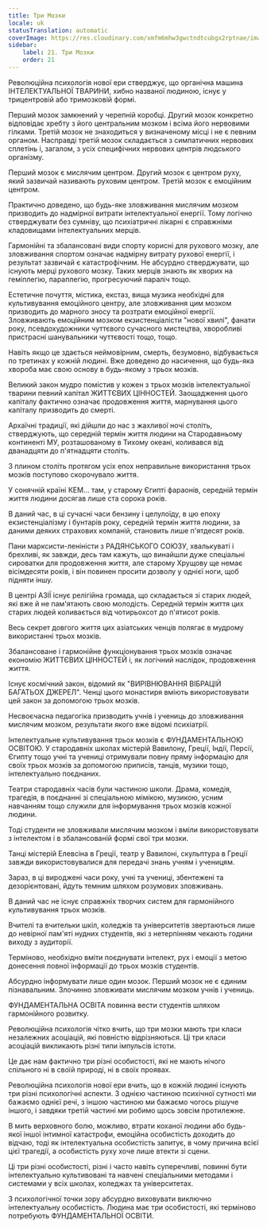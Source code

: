 ```yaml
---
title: Три Мозки
locale: uk
statusTranslation: automatic
coverImage: https://res.cloudinary.com/xmfm6mhw3gwctndtcubgx2rptnae/image/upload/v1740337243/small_cover_educacion_fundamental_a051170f1c.webp
sidebar:
    label: 21. Три Мозки
    order: 21
---
```

Революційна психологія нової ери стверджує, що органічна машина ІНТЕЛЕКТУАЛЬНОЇ ТВАРИНИ, хибно названої людиною, існує у трицентровій або тримозковій формі.

Перший мозок замкнений у черепній коробці. Другий мозок конкретно відповідає хребту з його центральним мозком і всіма його нервовими гілками. Третій мозок не знаходиться у визначеному місці і не є певним органом. Насправді третій мозок складається з симпатичних нервових сплетінь і, загалом, з усіх специфічних нервових центрів людського організму.

Перший мозок є мислячим центром. Другий мозок є центром руху, який зазвичай називають руховим центром. Третій мозок є емоційним центром.

Практично доведено, що будь-яке зловживання мислячим мозком призводить до надмірної витрати інтелектуальної енергії. Тому логічно стверджувати без сумніву, що психіатричні лікарні є справжніми кладовищами інтелектуальних мерців.

Гармонійні та збалансовані види спорту корисні для рухового мозку, але зловживання спортом означає надмірну витрату рухової енергії, і результат зазвичай є катастрофічним. Не абсурдно стверджувати, що існують мерці рухового мозку. Таких мерців знають як хворих на геміплегію, параплегію, прогресуючий параліч тощо.

Естетичне почуття, містика, екстаз, вища музика необхідні для культивування емоційного центру, але зловживання цим мозком призводить до марного зносу та розтрати емоційної енергії. Зловживають емоційним мозком екзистенціалісти "нової хвилі", фанати року, псевдохудожники чуттєвого сучасного мистецтва, хворобливі пристрасні шанувальники чуттєвості тощо, тощо.

Навіть якщо це здається неймовірним, смерть, безумовно, відбувається по третинах у кожній людині. Вже доведено до насичення, що будь-яка хвороба має свою основу в будь-якому з трьох мозків.

Великий закон мудро помістив у кожен з трьох мозків інтелектуальної тварини певний капітал ЖИТТЄВИХ ЦІННОСТЕЙ. Заощадження цього капіталу фактично означає продовження життя, марнування цього капіталу призводить до смерті.

Архаїчні традиції, які дійшли до нас з жахливої ночі століть, стверджують, що середній термін життя людини на Стародавньому континенті МУ, розташованому в Тихому океані, коливався від дванадцяти до п'ятнадцяти століть.

З плином століть протягом усіх епох неправильне використання трьох мозків поступово скорочувало життя.

У сонячній країні КЕМ... там, у старому Єгипті фараонів, середній термін життя людини досягав лише ста сорока років.

В даний час, в ці сучасні часи бензину і целулоїду, в цю епоху екзистенціалізму і бунтарів року, середній термін життя людини, за даними деяких страхових компаній, становить лише п'ятдесят років.

Пани марксисти-леніністи з РАДЯНСЬКОГО СОЮЗУ, хвалькуваті і брехливі, як завжди, десь там кажуть, що винайшли дуже спеціальні сироватки для продовження життя, але старому Хрущову ще немає вісімдесяти років, і він повинен просити дозволу у однієї ноги, щоб підняти іншу.

В центрі АЗІЇ існує релігійна громада, що складається зі старих людей, які вже й не пам'ятають свою молодість. Середній термін життя цих старих людей коливається від чотирьохсот до п'ятисот років.

Весь секрет довгого життя цих азіатських ченців полягає в мудрому використанні трьох мозків.

Збалансоване і гармонійне функціонування трьох мозків означає економію ЖИТТЄВИХ ЦІННОСТЕЙ і, як логічний наслідок, продовження життя.

Існує космічний закон, відомий як "ВИРІВНЮВАННЯ ВІБРАЦІЙ БАГАТЬОХ ДЖЕРЕЛ". Ченці цього монастиря вміють використовувати цей закон за допомогою трьох мозків.

Несвоєчасна педагогіка призводить учнів і учениць до зловживання мислячим мозком, результати якого вже відомі психіатрії.

Інтелектуальне культивування трьох мозків є ФУНДАМЕНТАЛЬНОЮ ОСВІТОЮ. У стародавніх школах містерій Вавилону, Греції, Індії, Персії, Єгипту тощо учні та учениці отримували повну пряму інформацію для своїх трьох мозків за допомогою приписів, танців, музики тощо, інтелектуально поєднаних.

Театри стародавніх часів були частиною школи. Драма, комедія, трагедія, в поєднанні зі спеціальною мімікою, музикою, усним навчанням тощо служили для інформування трьох мозків кожної людини.

Тоді студенти не зловживали мислячим мозком і вміли використовувати з інтелектом і в збалансованій формі свої три мозки.

Танці містерій Елевсіна в Греції, театр у Вавилоні, скульптура в Греції завжди використовувалися для передачі знань учням і ученицям.

Зараз, в ці вироджені часи року, учні та учениці, збентежені та дезорієнтовані, йдуть темним шляхом розумових зловживань.

В даний час не існує справжніх творчих систем для гармонійного культивування трьох мозків.

Вчителі та вчительки шкіл, коледжів та університетів звертаються лише до невірної пам'яті нудних студентів, які з нетерпінням чекають години виходу з аудиторії.

Терміново, необхідно вміти поєднувати інтелект, рух і емоції з метою донесення повної інформації до трьох мозків студентів.

Абсурдно інформувати лише один мозок. Перший мозок не є єдиним пізнавальним. Злочинно зловживати мислячим мозком учнів і учениць.

ФУНДАМЕНТАЛЬНА ОСВІТА повинна вести студентів шляхом гармонійного розвитку.

Революційна психологія чітко вчить, що три мозки мають три класи незалежних асоціацій, які повністю відрізняються. Ці три класи асоціацій викликають різні типи імпульсів істоти.

Це дає нам фактично три різні особистості, які не мають нічого спільного ні в своїй природі, ні в своїх проявах.

Революційна психологія нової ери вчить, що в кожній людині існують три різні психологічні аспекти. З однією частиною психічної сутності ми бажаємо однієї речі, з іншою частиною ми бажаємо чогось рішуче іншого, і завдяки третій частині ми робимо щось зовсім протилежне.

В мить верховного болю, можливо, втрати коханої людини або будь-якої іншої інтимної катастрофи, емоційна особистість доходить до відчаю, тоді як інтелектуальна особистість запитує, в чому причина всієї цієї трагедії, а особистість руху хоче лише втекти зі сцени.

Ці три різні особистості, різні і часто навіть суперечливі, повинні бути інтелектуально культивовані та навчені спеціальними методами і системами у всіх школах, коледжах та університетах.

З психологічної точки зору абсурдно виховувати виключно інтелектуальну особистість. Людина має три особистості, які терміново потребують ФУНДАМЕНТАЛЬНОЇ ОСВІТИ.

